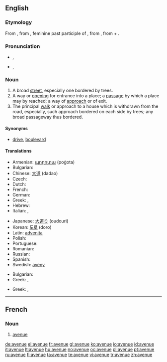 ==English==

===Etymology===
From {{etyl|fr}} {{term|avenue|lang=fr}}, from {{etyl|fro}} {{term|avenue|lang=fro}}, feminine past participle of {{term|avenir||approach|lang=fro}}, from {{etyl|la}} {{term|advenire||come to|lang=la}}, from {{term|ad||to|lang=la}} + {{term|venire||come|lang=la}}.

===Pronunciation===
* {{a|UK}} {{IPA|/ˈæv.əˌnju/|/ˈævˌɪ.nju/|/ˈævən.ju/}}, {{SAMPA|/"{v.@%nju/|/"{v5I.nju/|/"{v@n.ju/}}
*: {{audio|en-gb-avenue.ogg|Audio (RP)}}
* {{a|US}} {{IPA|/ˈævəˌn(j)u/}}, {{SAMPA|/"{v@%n(j)u/}}
*: {{audio|en-us-avenue.ogg|Audio (US)}}

===Noun===
{{en-noun}}

# A broad [[street]], especially one bordered by trees.
# A way or [[opening]] for entrance into a place; a [[passage]] by which a place may by reached; a way of [[approach]] or of exit.
# The principal [[walk]] or approach to a house which is withdrawn from the road, especially, such approach bordered on each side by trees; any broad passageway thus bordered.

====Synonyms====
*{{sense|broad street}} [[drive]], [[boulevard]]

====Translations====
{{trans-top|broad street}}
* Armenian: [[պողոտա]] (poġota)
* Bulgarian: {{t+|bg|авеню|n|tr=avenyú|sc=Cyrl}}
* Chinese: [[大道]] (dadao)
* Czech: {{t-|cs|třída|f}}
* Dutch: {{t+|nl|weg}}
* French: {{t+|fr|avenue}}
* German: {{t+|de|Allee}}
* Greek: {{t+|el|λεωφόρος|tr=leofóros|sc=Grek}},  {{t|el|αστική οδική αρτηρία|tr=astikí oðikí artiría|sc=Grek}}
* Hebrew: {{t-|he|שׂדרה|tr=sdera|sc=Hebr}}
* Italian: {{t+|it|viale}}, {{t+|it|corso}}
{{trans-mid}}
* Japanese: [[大道り]] (oudouri)
* Korean: [[도로]] (doro)
* Latin: [[advenita]]
* Polish: {{t+|pl|aleja}}
* Portuguese: {{t+|pt|avenida}}
* Romanian: {{t-|ro|cale|f}}
* Russian: {{t+|ru|авеню|f|tr=avenue|sc=Cyrl}} {{t+|ru|проспект|m|tr=prospekt|sc=Cyrl}}
* Spanish: {{t+|es|avenida}}
* Swedish: [[aveny]]
{{trans-bottom}}
{{trans-top|way or opening; a passage}}
* Bulgarian: {{t|bg|алея|sc=Cyrl}}
* Greek: {{t+|el|οδός|f|tr=oðós|sc=Grek}},  {{t+|el|δρόμος|m|tr=ðrómos|sc=Grek}}
{{trans-mid}}
{{trans-bottom}}

{{trans-top|principal approach to a house withdrawn from the road}}
* Greek: {{t+|el|οδός|f|tr=oðós|sc=Grek}},  {{t+|el|δρόμος|m|tr=ðrómos|sc=Grek}}
{{trans-mid}}
{{trans-bottom}}

----

==French==

===Noun===
{{fr-noun|f}}

# [[avenue#English|avenue]]

[[de:avenue]]
[[el:avenue]]
[[fr:avenue]]
[[gl:avenue]]
[[ko:avenue]]
[[io:avenue]]
[[id:avenue]]
[[it:avenue]]
[[lt:avenue]]
[[hu:avenue]]
[[no:avenue]]
[[oc:avenue]]
[[pl:avenue]]
[[pt:avenue]]
[[ru:avenue]]
[[fi:avenue]]
[[ta:avenue]]
[[te:avenue]]
[[vi:avenue]]
[[tr:avenue]]
[[zh:avenue]]